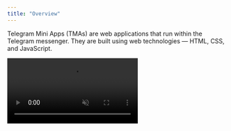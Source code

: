 ```yaml
---
title: "Overview"
---
```


Telegram Mini Apps (TMAs) are web applications that run within the Telegram messenger. They are built using web technologies — HTML, CSS, and JavaScript.

<video autoPlay muted loop className="w-full rounded-xl" src="/resources/videos/TMA.mp4">
  Your browser does not support the \<video> tag.
</video>

Mini Apps run within Telegram and are instantly accessible — without the need for installation or redirects.


## TMA developer tools

- [TMA create CLI](/ecosystem/tma/create-mini-app)
- [Telegram UI Kit](/ecosystem/tma/telegram-ui/overview)
- [Mate](/ecosystem/tma/mate/telegram-apps-mate)
- [Analytics](/ecosystem/tma/analytics/analytics)
